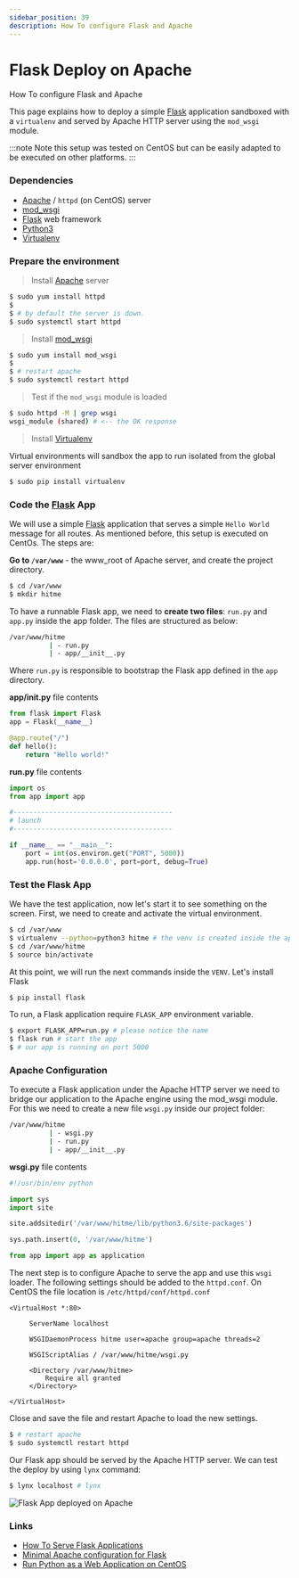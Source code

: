 ```yaml
---
sidebar_position: 39
description: How To configure Flask and Apache
---
```


# Flask Deploy on Apache

<SubHeading>How To configure Flask and Apache</SubHeading>

This page explains how to deploy a simple [Flask](https://www.palletsprojects.com/p/flask/) application sandboxed with a `virtualenv` and served by Apache HTTP server using the `mod_wsgi` module.

:::note Note
this setup was tested on CentOS but can be easily adapted to be executed on other platforms.
:::

### Dependencies

- [Apache](https://httpd.apache.org/) / `httpd` (on CentOS) server
- [mod_wsgi](https://modwsgi.readthedocs.io/)
- [Flask](https://www.palletsprojects.com/p/flask/) web framework
- [Python3](https://www.python.org/)
- [Virtualenv](https://virtualenv.pypa.io/)

### Prepare the environment

> Install [Apache](https://httpd.apache.org/) server

```bash
$ sudo yum install httpd
$
$ # by default the server is down.
$ sudo systemctl start httpd
```

> Install [mod_wsgi](https://modwsgi.readthedocs.io/)

```bash
$ sudo yum install mod_wsgi
$
$ # restart apache
$ sudo systemctl restart httpd
```

> Test if the `mod_wsgi` module is loaded

```bash
$ sudo httpd -M | grep wsgi
wsgi_module (shared) # <-- the OK response
```

> Install [Virtualenv](https://virtualenv.pypa.io/)

Virtual environments will sandbox the app to run isolated from the global server environment

```bash
$ sudo pip install virtualenv
```

###

### Code the [Flask](https://www.palletsprojects.com/p/flask/) App

We will use a simple [Flask](https://www.palletsprojects.com/p/flask/) application that serves a simple `Hello World` message for all routes. As mentioned before, this setup is executed on CentOs. The steps are:

**Go to `/var/www`** - the www_root of Apache server, and create the project directory.

```bash
$ cd /var/www
$ mkdir hitme
```

To have a runnable Flask app, we need to **create two files**: `run.py` and `app.py` inside the app folder. The files are structured as below:

```bash
/var/www/hitme
          | - run.py
          | - app/__init__.py
```

Where `run.py` is responsible to bootstrap the Flask app defined in the `app` directory.

**app/init.py** file contents

```python
from flask import Flask
app = Flask(__name__)

@app.route("/")
def hello():
    return "Hello world!"
```

**run.py** file contents

```python
import os
from app import app

#----------------------------------------
# launch
#----------------------------------------

if __name__ == "__main__":
    port = int(os.environ.get("PORT", 5000))
    app.run(host='0.0.0.0', port=port, debug=True)
```

###

### Test the Flask App

We have the test application, now let's start it to see something on the screen. First, we need to create and activate the virtual environment.

```bash
$ cd /var/www
$ virtualenv --python=python3 hitme # the venv is created inside the app folder
$ cd /var/www/hitme
$ source bin/activate
```

At this point, we will run the next commands inside the `VENV`. Let's install Flask

```bash
$ pip install flask
```

To run, a Flask application require `FLASK_APP` environment variable.

```bash
$ export FLASK_APP=run.py # please notice the name
$ flask run # start the app
$ # our app is running on port 5000
```

###

### Apache Configuration

To execute a Flask application under the Apache HTTP server we need to bridge our application to the Apache engine using the mod_wsgi module. For this we need to create a new file `wsgi.py` inside our project folder:

```bash
/var/www/hitme
          | - wsgi.py
          | - run.py
          | - app/__init__.py
```

**wsgi.py** file contents

```python
#!/usr/bin/env python

import sys
import site

site.addsitedir('/var/www/hitme/lib/python3.6/site-packages')

sys.path.insert(0, '/var/www/hitme')

from app import app as application
```

The next step is to configure Apache to serve the app and use this `wsgi` loader. The following settings should be added to the `httpd.conf`. On CentOS the file location is `/etc/httpd/conf/httpd.conf`

```markup
<VirtualHost *:80>

     ServerName localhost

     WSGIDaemonProcess hitme user=apache group=apache threads=2

     WSGIScriptAlias / /var/www/hitme/wsgi.py

     <Directory /var/www/hitme>
         Require all granted
     </Directory>

</VirtualHost>
```

Close and save the file and restart Apache to load the new settings.

```bash
$ # restart apache
$ sudo systemctl restart httpd
```

Our Flask app should be served by the Apache HTTP server. We can test the deploy by using `lynx` command:

```bash
$ lynx localhost # lynx
```

![Flask App deployed on Apache](https://raw.githubusercontent.com/app-generator/static/master/docs/flask-apache-centos-running-app.jpg)

### Links

- [How To Serve Flask Applications](https://www.digitalocean.com/community/tutorials/how-to-serve-flask-applications-with-uwsgi-and-nginx-on-centos-7)
- [Minimal Apache configuration for Flask](https://www.codementor.io/abhishake/minimal-apache-configuration-for-deploying-a-flask-app-ubuntu-18-04-phu50a7ft)
- [Run Python as a Web Application on CentOS](https://www.ionos.com/community/hosting/python/use-mod-wsgi-to-run-python-as-a-web-application-on-centos-7/)
